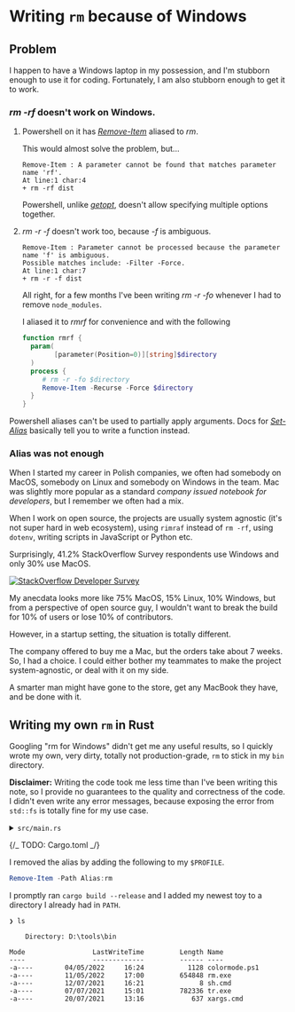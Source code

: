 # Writing `rm` because of Windows

## Problem

I happen to have a Windows laptop in my possession, and I'm stubborn enough
to use it for coding. Fortunately, I am also stubborn enough to get it to
work.

### _rm -rf_ doesn't work on Windows.

1.  Powershell on it has _[Remove-Item]_ aliased to _rm_.

    This would almost solve the problem, but...

    ```
    Remove-Item : A parameter cannot be found that matches parameter name 'rf'.
    At line:1 char:4
    + rm -rf dist
    ```

    Powershell, unlike _[getopt]_, doesn't allow specifying multiple options
    together.

2.  _rm -r -f_ doesn't work too, because _-f_ is ambiguous.

    ```
    Remove-Item : Parameter cannot be processed because the parameter name 'f' is ambiguous.
    Possible matches include: -Filter -Force.
    At line:1 char:7
    + rm -r -f dist
    ```

    All right, for a few months I've been writing _rm -r -fo_ whenever I had
    to remove `node_modules`.

    I aliased<FootnoteA number={1}/> it to _rmrf_ for convenience and with
    the following

    ```powershell
    function rmrf {
      param(
            [parameter(Position=0)][string]$directory
      )
      process {
         # rm -r -fo $directory
         Remove-Item -Recurse -Force $directory
      }
    }
    ```

<Footnote number={1}>


Powershell aliases can't be used to partially apply arguments. Docs for
_[Set-Alias]_ basically tell you to write a function instead.

</Footnote>


[remove-item]:
  https://docs.microsoft.com/en-us/powershell/module/microsoft.powershell.management/remove-item?view=powershell-7.2
[getopt]: https://en.wikipedia.org/wiki/Getopt
[set-alias]:
  https://docs.microsoft.com/en-us/powershell/module/microsoft.powershell.utility/set-alias?view=powershell-7#example-5-create-an-alias-for-a-command-with-parameters

### Alias was not enough

When I started my career in Polish companies, we often had somebody on
MacOS, somebody on Linux and somebody on Windows in the team. Mac was
slightly more popular as a standard _company issued notebook for
developers_, but I remember we often had a mix.

When I work on open source, the projects are usually system agnostic (it's
not super hard in web ecosystem), using `rimraf` instead of `rm -rf`, using
`dotenv`, writing scripts in JavaScript or Python etc.

[`rimraf`]: https://www.npmjs.com/package/rimraf

Surprisingly, 41.2% StackOverflow Survey respondents use Windows and only
30% use MacOS.

[![StackOverflow Developer Survey](../assets/2022-05-14-14-47-10.png)](https://insights.stackoverflow.com/survey/2021#most-popular-technologies-op-sys-prof)

My anecdata looks more like 75% MacOS, 15% Linux, 10% Windows, but from a
perspective of open source guy, I wouldn't want to break the build for 10%
of users or lose 10% of contributors.

However, in a startup setting, the situation is totally different.

The company offered to buy me a Mac, but the orders take about 7 weeks. So,
I had a choice. I could either bother my teammates to make the project
system-agnostic, or deal with it on my side.

A smarter man might have gone to the store, get any MacBook they have, and
be done with it.

## Writing my own `rm` in Rust

Googling "rm for Windows" didn't get me any useful results, so I quickly
wrote my own, very dirty, totally not production-grade, `rm` to stick in my
`bin` directory.

<BoxedText>


**Disclaimer:** Writing the code took me less time than I've been writing
this note, so I provide no guarantees to the quality and correctness of the
code. I didn't even write any error messages, because exposing the error
from `std::fs` is totally fine for my use case.

</BoxedText>


<details>
  <summary><code>src/main.rs</code></summary>


```rust
use clap::Parser;

#[derive(Parser, Debug)]
#[clap(author, version, about, long_about = None)]
struct Args {
  #[clap(short, long)]
  recursive: bool,

  #[clap(short, long)]
  force: bool,

  #[clap()]
  files: Vec<String>,
}

fn rm(args: Args) -> std::io::Result<()> {
  for file in args.files {
      if args.recursive {
          if args.force {
              std::fs::remove_dir_all(file)?;
          } else {
              std::fs::remove_dir(file)?;
          }
      } else {
          std::fs::remove_file(file)?;
      }
  }

  return std::io::Result::Ok(());
}

fn main() {
  let args = Args::parse();
  Result::unwrap(rm(args))
}
```

</details>


{/_ TODO: Cargo.toml _/}

I removed the alias by adding the following to my `$PROFILE`.

```powershell
Remove-Item -Path Alias:rm
```

I promptly ran `cargo build --release` and I added my newest toy to a
directory I already had in `PATH`.

```
❯ ls

    Directory: D:\tools\bin

Mode                 LastWriteTime         Length Name
----                 -------------         ------ ----
-a----        04/05/2022     16:24           1128 colormode.ps1
-a----        11/05/2022     17:00         654848 rm.exe
-a----        12/07/2021     16:21              8 sh.cmd
-a----        07/07/2021     15:01         782336 tr.exe
-a----        20/07/2021     13:16            637 xargs.cmd
```
